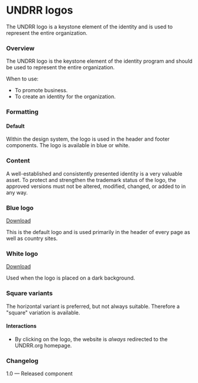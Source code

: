 

<Meta of={LogoStories} />

# UNDRR logos

The UNDRR logo is a keystone element of the identity and is used to represent the entire organization.

### Overview

The UNDRR logo is the keystone element of the identity program and should be used to represent the entire organization.

When to use:

- To promote business.
- To create an identity for the organization.

### Formatting

#### Default

Within the design system, the logo is used in the header and footer components. The logo is available in blue or white.

### Content

A well-established and consistently presented identity is a very valuable asset. To protect and strengthen the trademark status of the logo, the approved versions must not be altered, modified, changed, or added to in any way.

<Anchor storyId="foundation-logos--undrr-logo-blue" />

### Blue logo

[Download](images/undrr-logo-blue.svg)

This is the default logo and is used primarily in the header of every page as well as country sites.

<Canvas>
  <Story of={LogoStories.DefaultUndrrLogoBlue} />
</Canvas>

<Anchor storyId="foundation-logos--undrr-logo-white" />

### White logo

[Download](images/undrr-logo-white.svg)

Used when the logo is placed on a dark background.

<Canvas>
  <Story of={LogoStories.DefaultUndrrLogoWhite} />
</Canvas>

### Square variants

The horizontal variant is preferred, but not always suitable. Therefore a "square" variation is available.

<Canvas>
  <Story of={LogoStories.DefaultUndrrLogoSquareBlue} />
</Canvas>

<Canvas>
  <Story of={LogoStories.DefaultUndrrLogoSquareWhite} />
</Canvas>

#### Interactions

- By clicking on the logo, the website is _always_ redirected to the UNDRR.org homepage.

### Changelog

1.0 — Released component
